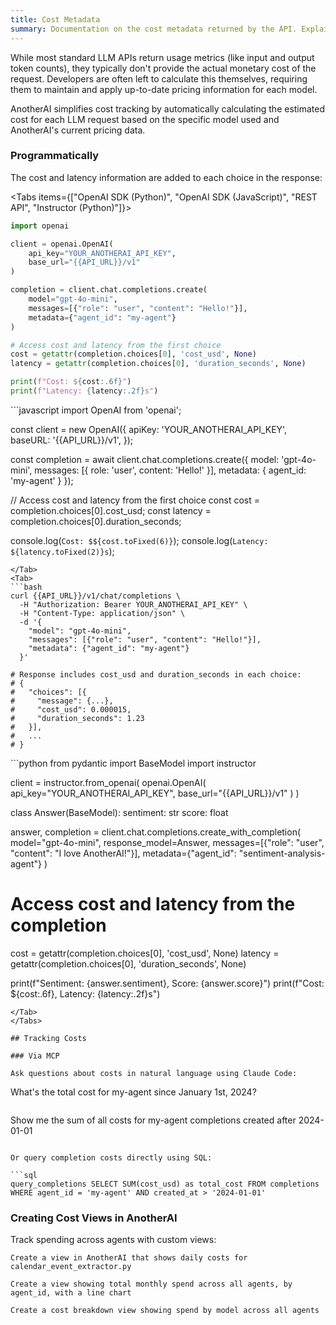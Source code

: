 ```yaml
---
title: Cost Metadata
summary: Documentation on the cost metadata returned by the API. Explains how estimated costs are provided for each request and how to access this data programmatically.
---
```



While most standard LLM APIs return usage metrics (like input and output token counts), they typically don't provide the actual monetary cost of the request. Developers are often left to calculate this themselves, requiring them to maintain and apply up-to-date pricing information for each model.

AnotherAI simplifies cost tracking by automatically calculating the estimated cost for each LLM request based on the specific model used and AnotherAI's current pricing data.

### Programmatically

The cost and latency information are added to each choice in the response:

<Tabs items={["OpenAI SDK (Python)", "OpenAI SDK (JavaScript)", "REST API", "Instructor (Python)"]}>
  <Tab>
  ```python
  import openai

  client = openai.OpenAI(
      api_key="YOUR_ANOTHERAI_API_KEY",
      base_url="{{API_URL}}/v1"
  )

  completion = client.chat.completions.create(
      model="gpt-4o-mini",
      messages=[{"role": "user", "content": "Hello!"}],
      metadata={"agent_id": "my-agent"}
  )

  # Access cost and latency from the first choice
  cost = getattr(completion.choices[0], 'cost_usd', None)
  latency = getattr(completion.choices[0], 'duration_seconds', None)

  print(f"Cost: ${cost:.6f}")
  print(f"Latency: {latency:.2f}s")
  ```
  </Tab>
  <Tab>
  ```javascript
  import OpenAI from 'openai';

  const client = new OpenAI({
    apiKey: 'YOUR_ANOTHERAI_API_KEY',
    baseURL: '{{API_URL}}/v1',
  });

  const completion = await client.chat.completions.create({
    model: 'gpt-4o-mini',
    messages: [{ role: 'user', content: 'Hello!' }],
    metadata: { agent_id: 'my-agent' }
  });

  // Access cost and latency from the first choice
  const cost = completion.choices[0].cost_usd;
  const latency = completion.choices[0].duration_seconds;

  console.log(`Cost: $${cost.toFixed(6)}`);
  console.log(`Latency: ${latency.toFixed(2)}s`);
  ```
  </Tab>
  <Tab>
  ```bash
  curl {{API_URL}}/v1/chat/completions \
    -H "Authorization: Bearer YOUR_ANOTHERAI_API_KEY" \
    -H "Content-Type: application/json" \
    -d '{
      "model": "gpt-4o-mini",
      "messages": [{"role": "user", "content": "Hello!"}],
      "metadata": {"agent_id": "my-agent"}
    }'

  # Response includes cost_usd and duration_seconds in each choice:
  # {
  #   "choices": [{
  #     "message": {...},
  #     "cost_usd": 0.000015,
  #     "duration_seconds": 1.23
  #   }],
  #   ...
  # }
  ```
  </Tab>
  <Tab>
  ```python
  from pydantic import BaseModel
  import instructor

  client = instructor.from_openai(
      openai.OpenAI(
          api_key="YOUR_ANOTHERAI_API_KEY",
          base_url="{{API_URL}}/v1"
      )
  )

  class Answer(BaseModel):
      sentiment: str
      score: float

  answer, completion = client.chat.completions.create_with_completion(
      model="gpt-4o-mini",
      response_model=Answer,
      messages=[{"role": "user", "content": "I love AnotherAI!"}],
      metadata={"agent_id": "sentiment-analysis-agent"}
  )

  # Access cost and latency from the completion
  cost = getattr(completion.choices[0], 'cost_usd', None)
  latency = getattr(completion.choices[0], 'duration_seconds', None)

  print(f"Sentiment: {answer.sentiment}, Score: {answer.score}")
  print(f"Cost: ${cost:.6f}, Latency: {latency:.2f}s")
  ```
  </Tab>
</Tabs>

## Tracking Costs

### Via MCP

Ask questions about costs in natural language using Claude Code:

```
What's the total cost for my-agent since January 1st, 2024?
```

```
Show me the sum of all costs for my-agent completions created after 2024-01-01
```

Or query completion costs directly using SQL:

```sql
query_completions SELECT SUM(cost_usd) as total_cost FROM completions WHERE agent_id = 'my-agent' AND created_at > '2024-01-01'
```

### Creating Cost Views in AnotherAI

Track spending across agents with custom views:

`Create a view in AnotherAI that shows daily costs for calendar_event_extractor.py`

`Create a view showing total monthly spend across all agents, by agent_id, with a line chart`

`Create a cost breakdown view showing spend by model across all agents`
